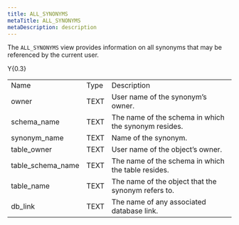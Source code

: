 ```yaml
---
title: ALL_SYNONYMS
metaTitle: ALL_SYNONYMS
metaDescription: description
---
```


The `ALL_SYNONYMS` view provides information on all synonyms that may be
referenced by the current user.

<div class="tabularcolumns">

Y{0.3}

</div>

|                     |      |                                                      |
| ------------------- | ---- | ---------------------------------------------------- |
| Name                | Type | Description                                          |
| owner               | TEXT | User name of the synonym’s owner.                    |
| schema\_name        | TEXT | The name of the schema in which the synonym resides. |
| synonym\_name       | TEXT | Name of the synonym.                                 |
| table\_owner        | TEXT | User name of the object’s owner.                     |
| table\_schema\_name | TEXT | The name of the schema in which the table resides.   |
| table\_name         | TEXT | The name of the object that the synonym refers to.   |
| db\_link            | TEXT | The name of any associated database link.            |
